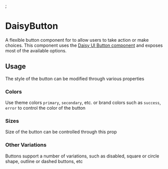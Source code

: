 
;<Meta title="Components/DaisyButton/Docs" />

# DaisyButton

<Meta of={PrimaryStory} />

A flexible button component for to allow users to take action or make choices. This component
uses the [Daisy UI Button component](https://daisyui.com/components/button/) and exposes most of the
available options.

<Canvas of={PrimaryStory.Playground} />

<Controls />

## Usage

The style of the button can be modified through various properties

### Colors

Use theme colors `primary`, `secondary`, etc. or brand colors such as `success`, `error` to control the color of the button

<div className="p-8 border-1 rounded border-gray-200 shadow-sm dark:bg-slate-800">
    <Story of={VariationsStories.Colors} />
</div>

### Sizes

Size of the button can be controlled through this prop

<div className="p-8 border-1 rounded border-gray-200 shadow-sm dark:bg-slate-800">
    <Story of={VariationsStories.Sizes} />
</div>

### Other Variations

Buttons support a number of variations, such as disabled, square or circle shape, outline or dashed buttons, etc

<div className="p-8 border-1 rounded border-gray-200 shadow-sm dark:bg-slate-800">
    <Story of={VariationsStories.Variants} />
</div>
